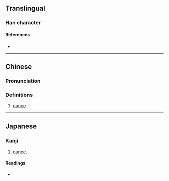 {{also|唡}}
{{character info/new}}
==Translingual==

===Han character===
{{Han char|rn=30|rad=口|as=08|sn=11|four=61027|canj=RMLB|ids=⿰口兩}}

====References====
* {{Han ref|kx=0196.261|dkj=03875|hdz=10638.060|uh=5562|ud=21858|bh=D479|bd=54393}}

----
==Chinese==
{{zh-forms|s=唡}}

===Pronunciation===
{{zh-pron
|m=liǎng
|m-s=
|c=loeng5,loeng2
|c-t=
|g=
|h=pfs=
|j=
|md=
|mn=
|mn-t=
|w=
|x=
|mc=y
|oc=y
|cat=n
}}

===Definitions===
{{zh-hanzi}}

# {{lb|zh|dated}} [[ounce]].
----

==Japanese==

===Kanji===
{{ja-kanji|grade=|rs=口08}}

# {{lb|ja|dated}} [[ounce]].

====Readings====
* {{ja-readings|on=[[りょう]] (ryō)|kun=[[オンス]] (onsu)}}